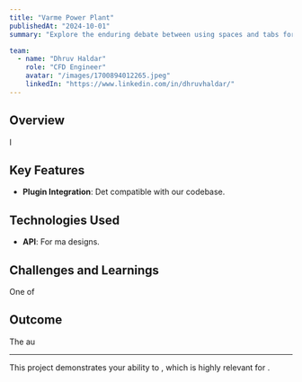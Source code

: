 ```yaml
---
title: "Varme Power Plant"
publishedAt: "2024-10-01"
summary: "Explore the enduring debate between using spaces and tabs for code indentation, and why this choice matters more than you might think."

team:
  - name: "Dhruv Haldar"
    role: "CFD Engineer"
    avatar: "/images/1700894012265.jpeg"
    linkedIn: "https://www.linkedin.com/in/dhruvhaldar/"
---
```


## Overview

I

## Key Features

- **Plugin Integration**: Det compatible with our codebase.

## Technologies Used

- **API**: For ma designs.

## Challenges and Learnings

One of

## Outcome

The au

---

This project demonstrates your ability to , which is highly relevant for .
